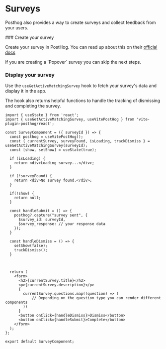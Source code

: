
# Surveys

Posthog also provides a way to create surveys and collect feedback from your users.


<Steps>
### Create your survey
 
Create your survey in PostHog. You can read up about this on their [official docs](https://posthog.com/docs/surveys/creating-surveys)

<Callout type="info" emoji="ℹ️">
  If you are creating a `Popover` survey you can skip the next steps.
</Callout>
 
### Display your survey

Use the `useGetActiveMatchingSurvey` hook to fetch your survey's data and display it in the app.

The hook also returns helpful functions to handle the tracking of dismissing and completing the survey. 

```tsx
import { useState } from 'react';
import { useGetActiveMatchingSurvey, useVitePostHog } from 'vite-plugin-posthog/react';

const SurveyComponent = ({ surveyId }) => {
  const posthog = useVitePostHog();
  const { currentSurvey, surveyFound, isLoading, trackDismiss } = useGetActiveMatchingSurvey(surveyId);
  const [show, setShow] = useState(true);

  if (isLoading) {
    return <div>Loading survey...</div>;
  }

  if (!surveyFound) {
    return <div>No survey found.</div>;
  }

  if(!show) {
    return null;
  }

  const handleSubmit = () => {
    posthog?.capture("survey sent", {
      $survey_id: surveyId,
      $survey_response: // your response data
    });
  }

  const handleDismiss = () => {
    setShow(false);
    trackDismiss();
  }



  return (
    <form>
      <h2>{currentSurvey.title}</h2>
      <p>{currentSurvey.description}</p>
      {
        currentSurvey.questions.map((question) => (
            // Depending on the question type you can render different components
        ))
      }
      <button onClick={handleDismiss}>Dismiss</button>
      <button onClick={handleSubmit}>Complete</button>
    </form>
  );
};

export default SurveyComponent;

```
</Steps>